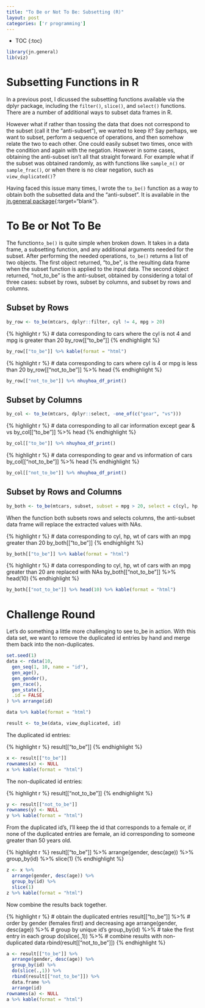 ```yaml
---
title: "To Be or Not To Be: Subsetting (R)"
layout: post
categories: ['r programming']
---
```


* TOC
{:toc}

```r
library(jn.general)
lib(viz)
```

# Subsetting Functions in R

In a previous post, I dicussed the subsetting functions available via the dplyr package, including the `filter()`, `slice()`, and `select()` functions. There are a number of additional ways to subset data frames in R. 

However what if rather than tossing the data that does not correspond to the subset (call it the "anti-subset"), we wanted to keep it? Say perhaps, we want to subset, perform a sequence of operations, and then somehow relate the two to each other. One could easily subset two times, once with the condition and again with the negation. However in some cases, obtaining the anti-subset isn't all that straight forward. For example what if the subset was obtained randomly, as with functions like `sample_n()` or `sample_frac()`, or when there is no clear negation, such as `view_duplicated()`?

Having faced this issue many times, I wrote the `to_be()` function as a way to obtain both the subsetted data and the "anti-subset". It is available in the [jn.general package][package_link]{:target="blank"}.

# To Be or Not To Be

The function`to_be()` is quite simple when broken down. It takes in a data frame, a subsetting function, and any additional arguments needed for the subset. After performing the needed operations, `to_be()` returns a list of two objects. The first object returned, "to_be", is the resulting data frame when the subset function is applied to the input data. The second object returned, "not_to_be" is the anti-subset, obtained by considering a total of three cases: subset by rows, subset by columns, and subset by rows and columns. 

## Subset by Rows

```r
by_row <- to_be(mtcars, dplyr::filter, cyl != 4, mpg > 20)
```

{% highlight r %}
# data corresponding to cars where the cyl is not 4 and mpg is greater than 20
by_row[["to_be"]]
{% endhighlight %}
<div class = "dftab">
```r
by_row[["to_be"]] %>% kable(format = "html")
```
</div><p></p>

{% highlight r %}
# data corresponding to cars where cyl is 4 or mpg is less than 20
by_row[["not_to_be"]] %>% head
{% endhighlight %}
<div class = "dftab">
```r
by_row[["not_to_be"]] %>% nhuyhoa_df_print()
```
</div>

## Subset by Columns

```r
by_col <- to_be(mtcars, dplyr::select, -one_of(c("gear", "vs")))
```


{% highlight r %}
# data corresponding to all car information except gear & vs 
by_col[["to_be"]] %>% head
{% endhighlight %}
<div class = "dftab">
```r
by_col[["to_be"]] %>% nhuyhoa_df_print()
```
</div><p></p>

{% highlight r %}
# data corresponding to gear and vs information of cars
by_col[["not_to_be"]] %>% head
{% endhighlight %}
<div class = "dftab">
```r
by_col[["not_to_be"]] %>% nhuyhoa_df_print()
```
</div>


## Subset by Rows and Columns

```r
by_both <- to_be(mtcars, subset, subset = mpg > 20, select = c(cyl, hp, wt))
```

When the function both subsets rows and selects columns, the anti-subset data frame will replace the extracted values with NAs. 

{% highlight r %}
# data corresponding to cyl, hp, wt of cars with an mpg greater than 20
by_both[["to_be"]]
{% endhighlight %}
<div class = "dftab">
```r
by_both[["to_be"]] %>% kable(format = "html")
```
</div><p></p>

{% highlight r %}
# data corresponding to cyl, hp, wt of cars with an mpg greater than 20 are replaced with NAs
by_both[["not_to_be"]] %>% head(10)
{% endhighlight %}
<div class = "dftab">
```r
by_both[["not_to_be"]] %>% head(10) %>% kable(format = "html")
```
</div>

# Challenge Round
Let’s do something a little more challenging to see to_be in action. With this data set, we want to remove the duplicated id entries by hand and merge them back into the non-duplicates. 

<div class = "dftab">
```r
set.seed(1)
data <- rdata(10,
  gen_seq(1, 10, name = "id"),
  gen_age(),
  gen_gender(),
  gen_race(),
  gen_state(),
  .id = FALSE
) %>% arrange(id)

data %>% kable(format = "html")
```
</div><p></p>

```r
result <- to_be(data, view_duplicated, id)
```

The duplicated id entries:

{% highlight r %}
result[["to_be"]]
{% endhighlight %}
<div class = "dftab">
```r
x <- result[["to_be"]]
rownames(x) <- NULL
x %>% kable(format = "html")
```
</div><p></p>

The non-duplicated id entries:

{% highlight r %}
result[["not_to_be"]]
{% endhighlight %}
<div class = "dftab">
```r
y <- result[["not_to_be"]] 
rownames(y) <- NULL
y %>% kable(format = "html")
```
</div><p></p>

From the duplicated id's, I'll keep the id that corresponds to a female or, if none of the duplicated entries are female, an id corresponding to someone greater than 50 years old. 

{% highlight r %}
result[["to_be"]] %>% arrange(gender, desc(age)) %>% group_by(id) %>% slice(1)
{% endhighlight %}
<div class = "dftab">
```r
z <- x %>%
  arrange(gender, desc(age)) %>% 
  group_by(id) %>% 
  slice(1) 
z %>% kable(format = "html")
```
</div><p></p>

Now combine the results back together.

{% highlight r %}
# obtain the duplicated entries
result[["to_be"]] %>% 
  # order by gender (females first) and decreasing age
  arrange(gender, desc(age)) %>% 
  # group by unique id's
  group_by(id) %>% 
  # take the first entry in each group
  do(slice(.,1)) %>% 
  # combine results with non-duplicated data
  rbind(result[["not_to_be"]])
{% endhighlight %}

<div class = "dftab">
```r
a <- result[["to_be"]] %>% 
  arrange(gender, desc(age)) %>% 
  group_by(id) %>% 
  do(slice(.,1)) %>% 
  rbind(result[["not_to_be"]]) %>% 
  data.frame %>% 
  arrange(id)
rownames(a) <- NULL
a %>% kable(format = "html")
```
</div>

[package_link]: https://github.com/jnguyen92/jn.general
